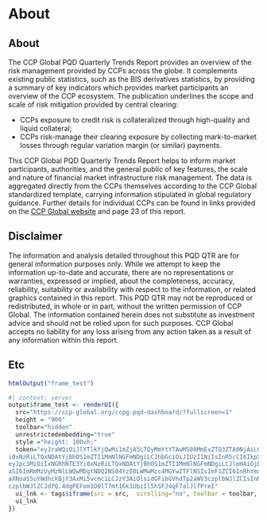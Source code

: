 # About {orientation="rows" scrolling="false"}

## About {height=20%}

::: {.card title="About"}
The CCP Global PQD Quarterly Trends Report provides an overview of the risk management provided by
CCPs across the globe. It complements existing public statistics, such as the BIS derivatives statistics, by
providing a summary of key indicators which provides market participants an overview of the CCP
ecosystem. The publication underlines the scope and scale of risk mitigation provided by central clearing:

  -  CCPs exposure to credit risk is collateralized through high-quality and liquid collateral;
  -  CCPs risk-manage their clearing exposure by collecting mark-to-market losses through regular variation margin (or similar) payments.

This CCP Global PQD Quarterly Trends Report helps to inform market participants, authorities, and the
general public of key features, the scale and nature of financial market infrastructure risk management.
The data is aggregated directly from the CCPs themselves according to the CCP Global standardized
template, carrying information stipulated in global regulatory guidance. Further details for individual
CCPs can be found in links provided on the [CCP Global website](https://ccp-global.org) and page 23 of this report.
:::

## Disclaimer {height=15%}
::: {.card title="Disclaimer"}
The information and analysis detailed throughout this PQD QTR are for general information 
purposes only. While we attempt to keep the information up-to-date and accurate, there are no 
representations or warranties, expressed or implied, about the completeness, accuracy, 
reliability, suitability or availability with respect to the information, or related graphics 
contained in this report. This PQD QTR may not be reproduced or redistributed, in whole or in 
part, without the written permission of CCP Global. The information contained herein does not 
substitute as investment advice and should not be relied upon for such purposes. CCP Global 
accepts no liability for any loss arising from any action taken as a result of any information 
within this report.
:::

## Etc {height=65%}

```r
htmlOutput("frame_test")
```

```r
#| context: server
output$frame_test <- renderUI({
  src="https://ccp-global.org/ccpg-pqd-dashboard/?fullscreen=1"  
  height = "900"
  toolbar="hidden" 
  unrestrictedembedding="true"
  style ="height: 100vh;"
  token="eyJraWQiOiJlYTlkYjQwMi1mZjA5LTQyMmYtYTAwMS00MmExZTQ3ZTA0NjAiLCJpc3MiOiIxNGRhNTE3Y
i0xNzRiLTQxNDAtYjBhOS1mZTI1MmNlNGFmNDgiLCJhbGciOiJIUzI1NiIsInR5cCI6IkpXVCJ9.
eyJpc3MiOiIxNGRhNTE3Yi0xNzRiLTQxNDAtYjBhOS1mZTI1MmNlNGFmNDgiLCJleHAiOjE3MTA4Mjc4MzUsImp0
aSI6ImRmMzUyMzNlLWQwMDgtNDQ2NS04YzE0LWMwMzc4MGYwZTFlNSIsImF1ZCI6InRhYmxlYXUiLCJzdWIiOiJy
aXNoaS5uYWdhckBjY3AxMi5vcmciLCJzY3AiOlsidGFibGVhdTp2aWV3czplbWJlZCIsInRhYmxlYXU6bWV0cmlj
czplbWJlZCJdfQ.4dgPEFom1O0lT7mt16k1UbzIl5hSFJ4qF7alJlfPreI" 
  ui_lnk <- tags$iframe(src = src,  scrolling="no", toolbar = toolbar, unrestrictedembedding = unrestrictedembedding, style = style, token = token)
  ui_lnk
})
```



